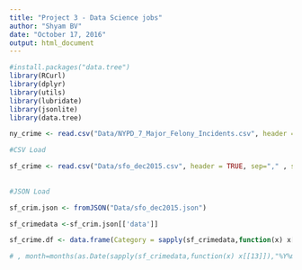 ```yaml
---
title: "Project 3 - Data Science jobs"
author: "Shyam BV"
date: "October 17, 2016"
output: html_document
---
```


```r
#install.packages("data.tree")
library(RCurl)
library(dplyr)
library(utils)
library(lubridate)
library(jsonlite)
library(data.tree)

```



```r

ny_crime <- read.csv("Data/NYPD_7_Major_Felony_Incidents.csv", header = TRUE, sep="," , stringsAsFactors = FALSE,na.strings = c("",NA,"n/a","N/A","NA")) %>% select(Offense, `Day.of.Week`,`Occurrence.Date`,`Occurrence.Month`,`Occurrence.Hour`,Borough,`Location.1`)

#CSV Load

sf_crime <- read.csv("Data/sfo_dec2015.csv", header = TRUE, sep="," , stringsAsFactors = FALSE,na.strings = c("",NA,"n/a","N/A","NA")) %>% select(Category,DayOfWeek,Date,Time,PdDistrict,Location) %>% mutate(month = months(as.Date(Date,"%m/%d/%Y")))
                  
                        
#JSON Load

sf_crim.json <- fromJSON("Data/sfo_dec2015.json")

sf_crimedata <-sf_crim.json[['data']]

sf_crime.df <- data.frame(Category = sapply(sf_crimedata,function(x) x[[10]]), DayOfWeek = sapply(sf_crimedata,function(x) x[[12]]), Date = sapply(sf_crimedata,function(x) x[[13]]), Time =  sapply(sf_crimedata,function(x) x[[14]]),PdDistrict = sapply(sf_crimedata,function(x) x[[15]]),Location1= sapply(sf_crimedata,function(x) x[[18]]),Location2= sapply(sf_crimedata,function(x) x[[19]]))

# , month=months(as.Date(sapply(sf_crimedata,function(x) x[[13]]),"%Y%m/%d/%Y"))

```

